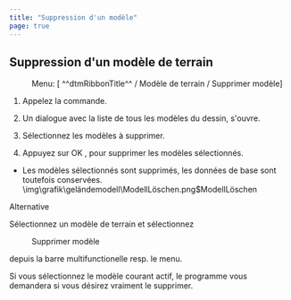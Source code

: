 ```yaml
---
title: "Suppression d'un modèle"
page: true
---
```

## Suppression d&#39;un mod&#232;le de terrain
 <Menu> Menu: [ ^^dtmRibbonTitle^^ / Modèle de terrain / Supprimer modèle] </Menu> 


1. Appelez la commande.

2. Un dialogue avec la liste de tous les mod&#232;les du dessin, s&#39;ouvre.

3. S&#233;lectionnez les mod&#232;les &#224; supprimer.

4. Appuyez sur <Border>OK</Border> , pour supprimer les mod&#232;les s&#233;lectionn&#233;s.

- Les mod&#232;les s&#233;lectionn&#233;s sont supprim&#233;s, les donn&#233;es de base sont toutefois conserv&#233;es.<Image>\img\grafik\geländemodell\ModellLöschen.png$ModellLöschen</Image>

Alternative


S&#233;lectionnez un mod&#232;le de terrain et s&#233;lectionnez  <Menu>Supprimer modèle</Menu>  depuis la barre multifunctionelle resp. le menu.


<Success>
Si vous s&#233;lectionnez le mod&#232;le courant actif, le programme vous demandera si vous d&#233;sirez vraiment le supprimer.
</Success>

